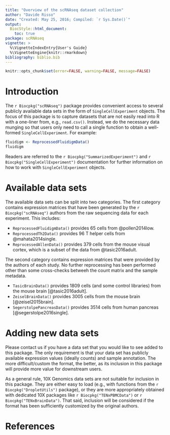 ```yaml
---
title: "Overview of the scRNAseq dataset collection"
author: "Davide Risso"
date: "Created: May 25, 2016; Compiled: `r Sys.Date()`"
output:
  BiocStyle::html_document:
    toc: true
package: scRNAseq
vignette: >
  %\VignetteIndexEntry{User's Guide}
  %\VignetteEngine{knitr::rmarkdown}
bibliography: biblio.bib
---
```


```r
knitr::opts_chunk$set(error=FALSE, warning=FALSE, message=FALSE)
```

# Introduction

The `r Biocpkg("scRNAseq")` package provides convenient access to several publicly available data sets 
in the form of `SingleCellExperiment` objects.
The focus of this package is to capture datasets that are not easily read into R with a one-liner from, e.g., `read.csv()`.
Instead, we do the necessary data munging so that users only need to call a single function to obtain a well-formed `SingleCellExperiment`.
For example:

```r
fluidigm <- ReprocessedFluidigmData()
fluidigm
```

Readers are referred to the `r Biocpkg("SummarizedExperiment")` and `r Biocpkg("SingleCellExperiment")` documentation 
for further information on how to work with `SingleCellExperiment` objects.

# Available data sets

The available data sets can be split into two categories.
The first category contains expression matrices that have been generated by the `r Biocpkg("scRNAseq")` authors 
from the raw sequencing data for each experiment.
This includes:

- `ReprocessedFluidigmData()` provides 65 cells from @pollen2014low.
- `ReprocessedTh2Data()` provides 96 T helper cells from @mahata2014single.
- `ReprocessedAllenData()` provides 379 cells from the mouse visual cortex,
   which is a subset of the data from @tasic2016adult.

The second category contains expression matrices that were provided by the authors of each study.
No further reprocessing has been performed other than some cross-checks betweeh the count matrix and the sample metadata.

- `TasicBrainData()` provides 1809 cells (and some control libraries) from the mouse brain [@tasic2016adult].
- `ZeiselBrainData()` provides 3005 cells from the mouse brain [@zeisel2015brain].
- `SegerstolpePancreasData()` provides 3514 cells from human pancreas [@segerstolpe2016single].

# Adding new data sets

Please contact us if you have a data set that you would like to see added to this package.
The only requirement is that your data set has publicly available expression values (ideally counts) and sample annotation.
The more difficult/custom the format, the better, 
as its inclusion in this package will provide more value for downstream users.

As a general rule, 10X Genomics data sets are not suitable for inclusion in this package.
They are either easy to load (e.g., with functions from the `r Biocpkg("DropletUtils")` package),
or they are more appropriately obtained with dedicated 10X packages like `r Biocpkg("TENxPBMCData")` or `r Biocpkg("TENxBrainData")`.
That said, inclusion will be considered if the format has been sufficiently customized by the original authors.

# References
